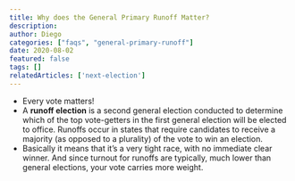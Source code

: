 ```yaml
---
title: Why does the General Primary Runoff Matter?
description:
author: Diego
categories: ["faqs", "general-primary-runoff"]
date: 2020-08-02
featured: false
tags: []
relatedArticles: ['next-election']
---
```


* Every vote matters!
* A **runoff election** is a second general election conducted to determine which of the top vote-getters in the first general election will be elected to office. Runoffs occur in states that require candidates to receive a majority (as opposed to a plurality) of the vote to win an election.
* Basically it means that it’s a very tight race, with no immediate clear winner. And since turnout for runoffs are typically, much lower than general elections, your vote carries more weight.
